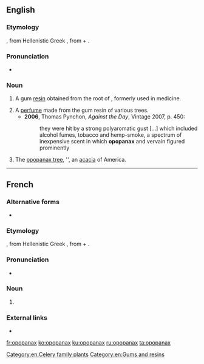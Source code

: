 ==English==
{{rfi}}

===Etymology===
{{etyl|la|en}} {{term|opopanax|lang=la}}, from Hellenistic Greek {{term|ὀποπάναξ|lang=grc}}, from {{etyl|grc|en}} {{term|ὀπός||vegetable juice|lang=grc}} + {{term|πάναξ||lang=grc|any of several plants believed to have medicinal benefits}}.

===Pronunciation===
* {{a|UK}} {{IPA|/əˈpɒpənaks/|lang=en}}

===Noun===
{{en-noun|~|opopanaxes}}

# {{context|obsolete|lang=en}} A gum [[resin]] obtained from the root of {{taxlink|Opopanax chironium|species|noshow=1}}, formerly used in medicine.
# A [[perfume]] made from the gum resin of various trees.
#* '''2006''', Thomas Pynchon, ''Against the Day'', Vintage 2007, p. 450:
#*: they were hit by a strong polyaromatic gust [...] which included alcohol fumes, tobacco and hemp-smoke, a spectrum of inexpensive scent in which '''opopanax''' and vervain figured prominently
# The [[opopanax tree]], {{taxlink|Acacia farnesiana|species|noshow=1}}'', an [[acacia]] of America.

[[Category:en:Celery family plants]]
[[Category:en:Gums and resins]]

----

==French==

===Alternative forms===
* {{l|fr|opoponax}}

===Etymology===
{{etyl|la|fr}} {{term|opopanax|lang=la}}, from Hellenistic Greek {{term|ὀποπάναξ|lang=grc}}, from {{etyl|grc|fr}} {{term|ὀπός||vegetable juice|lang=grc}} + {{term|πάναξ|lang=grc}}.

===Pronunciation===
* {{IPA|/ɔ.pɔ.pa.naks/|lang=fr}}

===Noun===
{{fr-noun|m|opopanax}}

# {{l|en|opopanax}} {{gloss|all meanings}}

===External links===
* {{R:TLFi}}

[[fr:opopanax]]
[[ko:opopanax]]
[[ku:opopanax]]
[[ru:opopanax]]
[[ta:opopanax]]